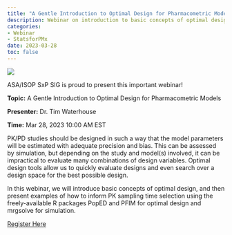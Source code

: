 ```yaml
---
title: "A Gentle Introduction to Optimal Design for Pharmacometric Models"
description: Webinar on introduction to basic concepts of optimal design with examples 
categories: 
- Webinar
- StatsforPMx
date: 2023-03-28
toc: false
---
```


![](/images/webinar-mar2023.png)

ASA/ISOP SxP SIG is proud to present this important webinar!

**Topic:** A Gentle Introduction to Optimal Design for Pharmacometric Models

**Presenter:** Dr. Tim Waterhouse

**Time:** Mar 28, 2023 10:00 AM EST

PK/PD studies should be designed in such a way that the model parameters will be estimated with adequate precision and bias. This can be assessed by simulation, but depending on the study and model(s) involved, it can be impractical to evaluate many combinations of design variables. Optimal design tools allow us to quickly evaluate designs and even search over a design space for the best possible design.

In this webinar, we will introduce basic concepts of optimal design, and then present examples of how to inform PK sampling time selection using the freely-available R packages PopED and PFIM for optimal design and mrgsolve for simulation.


[Register Here](https://us02web.zoom.us/webinar/register/WN_l1n_n66eS86RNsFdEMYuyw){target="_blank"} 
